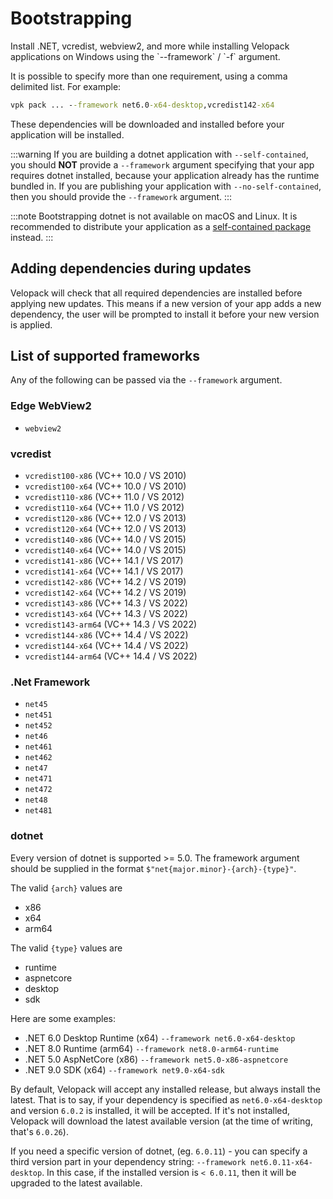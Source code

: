 # Bootstrapping
<AppliesTo win />
Install .NET, vcredist, webview2, and more while installing Velopack applications on Windows using the `--framework` / `-f` argument.

It is possible to specify more than one requirement, using a comma delimited list. For example:
```cmd
vpk pack ... --framework net6.0-x64-desktop,vcredist142-x64
```

These dependencies will be downloaded and installed before your application will be installed.

:::warning
If you are building a dotnet application with `--self-contained`, you should **NOT** provide a `--framework` argument specifying that your app requires dotnet installed, because your application already has the runtime bundled in. If you are publishing your application with `--no-self-contained`, then you should provide the `--framework` argument.
:::

:::note
Bootstrapping dotnet is not available on macOS and Linux. It is recommended to distribute your application as a [self-contained package](https://learn.microsoft.com/dotnet/core/deploying/?pivots=visualstudio#self-contained-deployment) instead. 
:::

## Adding dependencies during updates

Velopack will check that all required dependencies are installed before applying new updates. This means if a new version of your app adds a new dependency, the user will be prompted to install it before your new version is applied.

## List of supported frameworks
Any of the following can be passed via the `--framework` argument.

### Edge WebView2
- `webview2`

### vcredist
- `vcredist100-x86` (VC++ 10.0 / VS 2010)
- `vcredist100-x64` (VC++ 10.0 / VS 2010)
- `vcredist110-x86` (VC++ 11.0 / VS 2012)
- `vcredist110-x64` (VC++ 11.0 / VS 2012)
- `vcredist120-x86` (VC++ 12.0 / VS 2013)
- `vcredist120-x64` (VC++ 12.0 / VS 2013)
- `vcredist140-x86` (VC++ 14.0 / VS 2015)
- `vcredist140-x64` (VC++ 14.0 / VS 2015)
- `vcredist141-x86` (VC++ 14.1 / VS 2017)
- `vcredist141-x64` (VC++ 14.1 / VS 2017)
- `vcredist142-x86` (VC++ 14.2 / VS 2019)
- `vcredist142-x64` (VC++ 14.2 / VS 2019)
- `vcredist143-x86` (VC++ 14.3 / VS 2022)
- `vcredist143-x64` (VC++ 14.3 / VS 2022)
- `vcredist143-arm64` (VC++ 14.3 / VS 2022)
- `vcredist144-x86` (VC++ 14.4 / VS 2022)
- `vcredist144-x64` (VC++ 14.4 / VS 2022)
- `vcredist144-arm64` (VC++ 14.4 / VS 2022)

### .Net Framework
- `net45`
- `net451`
- `net452`
- `net46`
- `net461`
- `net462`
- `net47`
- `net471`
- `net472`
- `net48`
- `net481`

### dotnet
Every version of dotnet is supported >= 5.0. The framework argument should be supplied in the format `$"net{major.minor}-{arch}-{type}"`.

The valid `{arch}` values are
- x86
- x64
- arm64

The valid `{type}` values are
- runtime
- aspnetcore
- desktop
- sdk

Here are some examples:
- .NET 6.0 Desktop Runtime (x64)  `--framework net6.0-x64-desktop`
- .NET 8.0 Runtime (arm64)  `--framework net8.0-arm64-runtime`
- .NET 5.0 AspNetCore (x86)  `--framework net5.0-x86-aspnetcore`
- .NET 9.0 SDK (x64)  `--framework net9.0-x64-sdk`

By default, Velopack will accept any installed release, but always install the latest. That is to say, if your dependency is specified as `net6.0-x64-desktop` and version `6.0.2` is installed, it will be accepted. If it's not installed, Velopack will download the latest available version (at the time of writing, that's `6.0.26`). 

If you need a specific version of dotnet, (eg. `6.0.11`) - you can specify a third version part in your dependency string: `--framework net6.0.11-x64-desktop`. In this case, if the installed version is `< 6.0.11`, then it will be upgraded to the latest available.
